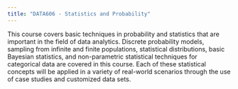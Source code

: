 ```yaml
---
title: "DATA606 - Statistics and Probability"
---
```


This course covers basic techniques in probability and statistics that are important in the field of data analytics. Discrete probability models, sampling from infinite and finite populations, statistical distributions, basic Bayesian statistics, and non-parametric statistical techniques for categorical data are covered in this course. Each of these statistical concepts will be applied in a variety of real-world scenarios through the use of case studies and customized data sets.
